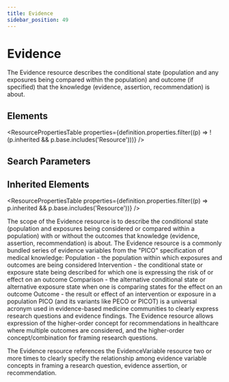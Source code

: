 ```yaml
---
title: Evidence
sidebar_position: 49
---
```



# Evidence

The <Link to="/docs/api/fhir/resources/evidence">Evidence</Link> resource describes the conditional state (population and any exposures being compared within the population) and outcome (if specified) that the knowledge (evidence, assertion, recommendation) is about.

<Tabs queryString="section">
  <TabItem value="schema" label="Schema" default>

## Elements

<ResourcePropertiesTable
  properties={definition.properties.filter((p) => !(p.inherited && p.base.includes('Resource')))}
/>

## Search Parameters

<SearchParamsTable searchParams={definition.searchParameters} />

## Inherited Elements

<ResourcePropertiesTable properties={definition.properties.filter((p) => p.inherited && p.base.includes('Resource'))} />

  </TabItem>
  <TabItem value="usage" label="Usage">
<div> <a name="bnc"></a> <p>The scope of the <Link to="/docs/api/fhir/resources/evidence">Evidence</Link> resource is to describe the conditional state (population and exposures being considered or compared within a population) with or without the outcomes that knowledge (evidence, assertion, recommendation) is about. The <Link to="/docs/api/fhir/resources/evidence">Evidence</Link> resource is a commonly bundled series of evidence variables from the "PICO" specification of medical knowledge: <Link to="/docs/api/fhir/datatypes/population">Population</Link> - the population within which exposures and outcomes are being considered  Intervention - the conditional state or exposure state being described for which one is expressing the risk of or effect on an outcome  Comparison - the alternative conditional state or alternative exposure state when one is comparing states for the effect on an outcome  Outcome - the result or effect of an intervention or exposure in a population PICO (and its variants like PECO or PICOT) is a universal acronym used in evidence-based medicine communities to clearly express research questions and evidence findings. The <Link to="/docs/api/fhir/resources/evidence">Evidence</Link> resource allows expression of the higher-order concept for recommendations in healthcare where multiple outcomes are considered, and the higher-order concept/combination for framing research questions.</p> </div>
  </TabItem>
  <TabItem value="relationships" label="Relationships">
<div> <p>The <Link to="/docs/api/fhir/resources/evidence">Evidence</Link> resource references the <Link to="/docs/api/fhir/resources/evidencevariable">EvidenceVariable</Link> resource two or more times to clearly specify the relationship among evidence variable concepts in framing a research question, evidence assertion, or recommendation.</p> </div>
  </TabItem>

</Tabs>
